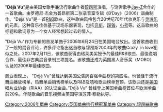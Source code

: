 {{unreferenced|time=2016-11-11T04:48:13+00:00}}
"'''Déjà Vu'''"是由美国女歌手兼流行歌曲作者[[碧昂絲|碧昂斯]]演唱，与饶舌歌手[[杰斯|Jay-Z]]合作的一首歌曲。由罗德尼·杰金为碧昂斯第二张录音室专辑《B‘Day》（2006）谱曲制作。"Déjà Vu"是一首[[节奏布鲁斯|R&B]]歌曲，这种歌曲风格包含20世纪70年代放克乐与[[灵魂乐|灵魂乐]]的元素。这种音乐往往基于现场乐器表现，包括[[電貝斯|贝斯]]，[[踩钹|踩钹]]，[[小号|小号]]等。这首歌曲的标题和歌词意为一个女人经常想起过去的情人。

"Déjà Vu"作为专辑的首发单曲于2006年6月24日在美国电台放出。这首歌曲收到了一般的混音评论，许多评论指出这首歌与碧昂斯2003年的歌曲Crazy  in love相似之处。2007年2月11日，该歌曲获得由格莱美奖授予的最佳R&B歌曲、最佳说唱合作、最佳非古典混音录制三项提名。该歌曲还成为英国黑人音乐奖（MOBO）认证的2006年最佳歌曲。

商业表现上， "Déjà Vu"曾经达到美国公告牌百强单曲榜的第四名。也曾经于流行舞曲播放榜单，热舞单曲销售榜单以及R&B及嘻哈歌曲榜单登顶。该歌曲还是[[美国唱片业协会|美国唱片业协会]]（RIAA）的认证金曲。”Déjà Vu“ 曾经登上英国单曲榜首位与欧洲单曲前20名。伴随歌曲的音乐视频由英国导演苏菲·穆勒执导。

{{碧昂丝歌曲}}
[[Category:2006年單曲|Category:2006年單曲]]
[[Category:英国单曲排行榜冠军单曲|Category:英国单曲排行榜冠军单曲]]
[[Category:碧昂絲歌曲|Category:碧昂絲歌曲]]